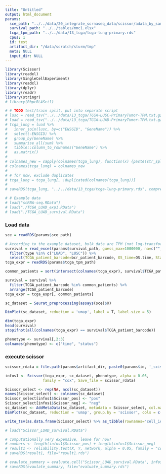 ```yaml
---
title: "Untitled"
output: html_document
params:
  sce_path: "../../data/20_integrate_scrnaseq_data/scissor/adata_by_sample/adata.doublet_filtered_lambrechts_2018_luad_6149v2_bt1295.rds"
  survival_path: "../../tables/mmc1.xlsx"
  tcga_tpm_path: "../../data/13_tcga/tcga-lung-primary.rds"  
  cpus: 1
  id: test
  artifact_dir: "/data/scratch/sturm/tmp"
  meta: NULL
  input_dir: NULL
---
```



```r
library(Scissor)
library(readxl)
library(SingleCellExperiment)
library(readxl)
library(dplyr)
library(readr)
library(stringr)
# library(RhpcBLASctl)
```

```r
# # TODO test/train split, put into separate script
# lusc = read_tsv("../../data/13_tcga/TCGA-LUSC-PrimaryTumor-TPM.txt.gz")
# luad = read_tsv("../../data/13_tcga/TCGA-LUAD-PrimaryTumor-TPM.txt.gz")
# tcga_lung = luad %>% 
#   inner_join(lusc, by=c("ENSGID", "GeneName")) %>%
#   select(-ENSGID) %>%
#   group_by(GeneName) %>%
#   summarise_all(sum) %>% 
#   tibble::column_to_rownames("GeneName") %>%
#   as.matrix()
# 
# colnames_new = sapply(colnames(tcga_lung), function(x) {paste(str_split(x, pattern="-")[[1]][1:3], collapse="-")}, USE.NAMES = FALSE)
# colnames(tcga_lung) = colnames_new
# 
# # for now, exclude duplicates
# tcga_lung = tcga_lung[, !duplicated(colnames(tcga_lung))]
# 
# saveRDS(tcga_lung, "../../data/13_tcga/tcga-lung-primary.rds", compress=FALSE)
```

```r
# # Example data
# load("scRNA-seq.RData")
# load("./TCGA_LUAD_exp1.RData")
# load("./TCGA_LUAD_survival.RData")
```

### Load data
```r
sce = readRDS(params$sce_path)

# According to the example dataset, bulk data are TPM (not log-transformed).
survival = read_excel(params$survival_path, guess_max=1000000, na=c("", "[Not Available]")) %>% 
  filter(type %in% c("LUAD", "LUSC")) %>% 
  select(TCGA_patient_barcode=bcr_patient_barcode, OS_time=OS.time, Status=OS) 
tcga_expr = readRDS(params$tcga_tpm_path)

common_patients = sort(intersect(colnames(tcga_expr), survival$TCGA_patient_barcode))

survival = survival %>% 
  filter(TCGA_patient_barcode %in% common_patients) %>% 
  arrange(TCGA_patient_barcode)
tcga_expr = tcga_expr[, common_patients]
```

```r
sc_dataset = Seurat_preprocessing(assays(sce)$X)
```

```r
DimPlot(sc_dataset, reduction = 'umap', label = T, label.size = 5)
```


```r
dim(tcga_expr)
head(survival)
stopifnot(all(colnames(tcga_expr) == survival$TCGA_patient_barcode))
```

```r
phenotype <- survival[,2:3]
colnames(phenotype) <- c("time", "status")
```

### execute scissor
```r
scissor_rdata = file.path(params$artifact_dir, paste0(params$id, '_scissor.RData'))

infos1 <- Scissor(tcga_expr, sc_dataset, phenotype, alpha = 0.05,
                 family = "cox", Save_file = scissor_rdata)
```

```r
Scissor_select <- rep(NA, ncol(sc_dataset))
names(Scissor_select) <- colnames(sc_dataset)
Scissor_select[infos1$Scissor_pos] <- "pos"
Scissor_select[infos1$Scissor_neg] <- "neg"
sc_dataset <- AddMetaData(sc_dataset, metadata = Scissor_select, col.name = "scissor")
DimPlot(sc_dataset, reduction = 'umap', group.by = 'scissor', cols = c('royalblue','indianred1'), pt.size = 1.2, order = c(2,1))
```
```r
write_tsv(as.data.frame(Scissor_select) %>% as_tibble(rownames="cell_id"), file.path(params$artifact_dir, paste0(params$id, "_scissor.tsv")))
```

```r
# load("Scissor_LUAD_survival.RData")
```


```r
# computationally very expensive, leave for now! 
# numbers <- length(infos1$Scissor_pos) + length(infos1$Scissor_neg)
# result1 <- reliability.test(X, Y, network, alpha = 0.05, family = "cox", cell_num = numbers, n = 10, nfold = 10)
# saveRDS(result1, file="result1.rds")
```

```r
# evaulate_summary = evaluate.cell("Scissor_LUAD_survival.RData", infos1, FDR=.05, bootstrap_n=100)
# saveRDS(evaulate_summary, file="evaluate_summary.rds")
```






